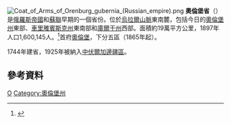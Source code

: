 [[File:Coat_of_Arms_of_Orenburg_gubernia_(Russian_empire).png|right]]
'''奧倫堡省'''（{{lang|ru|Оренбургская губе́рния}}）是[[俄羅斯帝國|俄羅斯帝國]]和[[蘇聯|蘇聯]]早期的一個省份。位於[[烏拉爾山脈|烏拉爾山脈]]東南麓，包括今日的[[奧倫堡州|奧倫堡州]]東部、[[車里雅賓斯克州|車里雅賓斯克州]]東南部和[[庫爾干州|庫爾干州]]西部。面積約19萬平方公里，1897年人口1,600,145人。<ref>{{Cite web |url=http://demoscope.ru/weekly/ssp/rus_lan_97.php?reg=57 |title=Первая всеобщая перепись населения Российской Империи 1897 г. |accessdate=2008-08-05 |archive-date=2015-02-09 |archive-url=https://web.archive.org/web/20150209050426/http://demoscope.ru/weekly/ssp/rus_lan_97.php?reg=57 |dead-url=no }}</ref>首府[[奧倫堡|奧倫堡]]，下分五區（1865年起）。

1744年建省，1925年被納入[[中伏爾加邊疆區|中伏爾加邊疆區]]。

== 參考資料 ==
<div class="references-small">
<references />
</div>
{{ImpRussia}}

[[Category:俄羅斯帝國行政區劃|О]]
[[Category:奧倫堡州|Category:奧倫堡州]]
